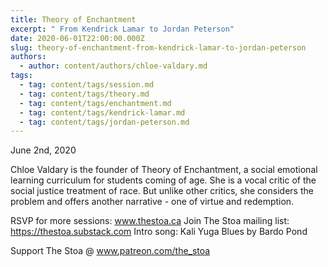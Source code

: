 ```yaml
---
title: Theory of Enchantment
excerpt: " From Kendrick Lamar to Jordan Peterson"
date: 2020-06-01T22:00:00.000Z
slug: theory-of-enchantment-from-kendrick-lamar-to-jordan-peterson
authors:
  - author: content/authors/chloe-valdary.md
tags:
  - tag: content/tags/session.md
  - tag: content/tags/theory.md
  - tag: content/tags/enchantment.md
  - tag: content/tags/kendrick-lamar.md
  - tag: content/tags/jordan-peterson.md
---
```


June 2nd, 2020

Chloe Valdary is the founder of Theory of Enchantment, a social emotional learning curriculum for students coming of age. She is a vocal critic of the social justice treatment of race. But unlike other critics, she considers the problem and offers another narrative - one of virtue and redemption.

RSVP for more sessions: www.thestoa.ca
Join The Stoa mailing list: https://thestoa.substack.com
Intro song: Kali Yuga Blues by Bardo Pond

Support The Stoa @ www.patreon.com/the_stoa
